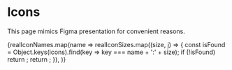 

<Meta title="Icons by name" />

# Icons

This page mimics Figma presentation for convenient reasons.

<IconGallery>
	<Grid columns={realIconSizes.length}>
		{realIconNames.map(name =>
			realIconSizes.map((size, j) => {
				const isFound = Object.keys(icons).find(key => key === name + ':' + size);
				if (!isFound) return <HiddenIconItem key={j} />;
				return <IconItem key={j} name={name} size={size} />;
			}),
		)}
	</Grid>
</IconGallery>
